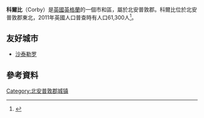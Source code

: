 '''科爾比'''（Corby）是[[英國|英國]][[英格蘭|英格蘭]]的一個市和區，屬於北安普敦郡。科爾比位於北安普敦郡東北{{convert|23|mi}}，2011年英國人口普查時有人口61,300人<ref>{{cite web|title=Corby Borough Council |url=http://www.corby.gov.uk/press-release/corby-place-growth-%E2%80%93-it%E2%80%99s-official |publisher=Corby Borough Council |deadurl=yes |archiveurl=https://web.archive.org/web/20130104211422/http://www.corby.gov.uk/press-release/corby-place-growth-%E2%80%93-it%E2%80%99s-official |archivedate=2013-01-04 }}</ref>。

==友好城市==
* {{FRA}} [[沙泰勒罗|沙泰勒罗]]

==參考資料==
{{Reflist}}
[[Category:北安普敦郡城镇|Category:北安普敦郡城镇]]